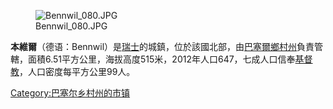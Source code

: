 [[Image:Bennwil_080.JPG|right]]

'''本維爾'''（德语：Bennwil）是[[瑞士|瑞士]]的城鎮，位於該國北部，由[[巴塞爾鄉村州|巴塞爾鄉村州]]負責管轄，面積6.51平方公里，海拔高度515米，2012年人口647，七成人口信奉[[基督教|基督教]]，人口密度每平方公里99人。

{{Switzerland-geo-stub}}
[[Category:巴塞尔乡村州的市镇|Category:巴塞尔乡村州的市镇]]